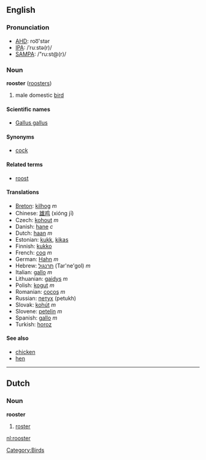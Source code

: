 ==English==
=== Pronunciation ===
*[[w:AHD|AHD]]: roo͞'stər
*[[w:IPA|IPA]]: /ˈruːstə(r)/
*[[w:SAMPA|SAMPA]]: /"ru:st@(r)/

=== Noun ===
'''rooster''' ([[roosters]])
# male domestic [[bird]]

====Scientific names====
*[[Gallus gallus]]

==== Synonyms ====
*[[cock]]

==== Related terms ====
*[[roost]]

==== Translations ====
*[[Breton]]: [[kilhog]] ''m''
*Chinese: [[雄鸡]] (xióng jī)
*Czech: [[kohout]] ''m''
*Danish: [[hane]] ''c''
*Dutch: [[haan]] ''m''
*Estonian: [[kukk]], [[kikas]]
*Finnish: [[kukko]]
*French: [[coq]] ''m''
*German: [[Hahn]] ''m''
*Hebrew: [[תרנגול]] (Tar'ne'gol) ''m''
*Italian: [[gallo]] ''m''
*Lithuanian: [[gaidys]] ''m''
*Polish: [[kogut]] ''m''
*Romanian: [[cocoş]] ''m''
*Russian: [[петух]] (petukh)
*Slovak: [[kohút]] ''m''
*Slovene: [[petelin]] ''m''
*Spanish: [[gallo]] ''m''
*Turkish: [[horoz]]

==== See also ====
*[[chicken]]
*[[hen]]

----

==Dutch==
===Noun===
'''rooster'''

# [[roster]]

[[Category:Birds]]
[[nl:rooster]]